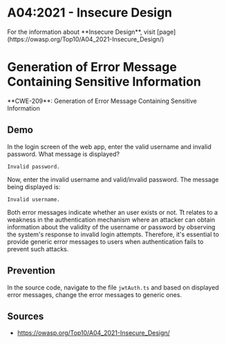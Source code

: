 
# A04:2021 - Insecure Design

<Callout type="info" emoji="ℹ️">
For the information about **Insecure Design**, visit [page](https://owasp.org/Top10/A04_2021-Insecure_Design/)
</Callout>

# Generation of Error Message Containing Sensitive Information

<Callout type="warning" emoji="🔍">
  **CWE-209**: Generation of Error Message Containing Sensitive Information
</Callout>

## Demo
In the login screen of the web app, enter the valid username and invalid password. What message is displayed?

```
Invalid password.
```

Now, enter the invalid username and valid/invalid password. The message being displayed is:
```
Invalid username.
```

Both error messages indicate whether an user exists or not. Tt relates to a weakness in the authentication mechanism where an attacker can obtain information about the validity of the username or password by observing the system's response to invalid login attempts.
Therefore, it's essential to provide generic error messages to users when authentication fails to prevent such attacks.

## Prevention
In the source code, navigate to the file `jwtAuth.ts` and based on displayed error messages, change the error messages to generic ones.

## Sources
* https://owasp.org/Top10/A04_2021-Insecure_Design/